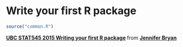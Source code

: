 # Write your first R package {#first-package}

```r
source("common.R")
```

<script async class="speakerdeck-embed" data-id="2f5adff04cb5013256c03a03dde42de4" data-ratio="1.33333333333333" src="//speakerdeck.com/assets/embed.js"></script> <div style="margin-bottom:5px"> <strong> <a href="https://speakerdeck.com/jennybc/ubc-stat545-2015-writing-your-first-r-package" title="UBC STAT545 2015 Writing your first R package" target="_blank">UBC STAT545 2015 Writing your first R package</a> </strong> from <strong><a href="https://speakerdeck.com/jennybc" target="_blank">Jennifer Bryan</a></strong> </div>
